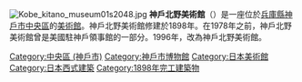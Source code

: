 {{expand|time=2015-12-14T09:36:36+00:00}}
{{unreferenced|time=2015-12-14T09:36:36+00:00}}
[[File:Kobe_kitano_museum01s2048.jpg|thumb]]
'''神戶北野美術館'''（{{lang-ja|神戸北野美術館}}）是一座位於[[兵庫縣|兵庫縣]][[神戶市|神戶市]][[中央區_(神戶市)|中央區]]的[[美術館|美術館]]。神戶北野美術館修建於1898年。在1978年之前，神戶北野美術館曾是美國駐神戶領事館的一部分。1996年，改為神戶北野美術館。
[[Category:中央區_(神戶市)|Category:中央區 (神戶市)]]
[[Category:神戶市博物館|Category:神戶市博物館]]
[[Category:日本美術館|Category:日本美術館]]
[[Category:日本西式建築|Category:日本西式建築]]
[[Category:1898年完工建築物|Category:1898年完工建築物]]